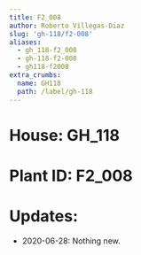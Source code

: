 ```yaml
---
title: F2_008
author: Roberto Villegas-Diaz
slug: 'gh-118/f2-008'
aliases:
  - gh_118-f2_008
  - gh-118-f2-008
  - gh118-f2008
extra_crumbs:
  name: GH118
  path: /label/gh-118
---
```


# **House**: GH_118
# **Plant ID**: F2_008
# **Updates**: 
 - 2020-06-28: Nothing new.

